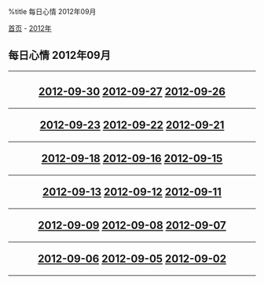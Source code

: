 %title 每日心情 2012年09月

[[../../../index|首页]] - [[../index|2012年]]
==每日心情 2012年09月==
----
<center>
<h2>
[[2012-09-30|2012-09-30]]
[[2012-09-27|2012-09-27]]
[[2012-09-26|2012-09-26]]
----
[[2012-09-23|2012-09-23]]
[[2012-09-22|2012-09-22]]
[[2012-09-21|2012-09-21]]
----
[[2012-09-18|2012-09-18]]
[[2012-09-16|2012-09-16]]
[[2012-09-15|2012-09-15]]
----
[[2012-09-13|2012-09-13]]
[[2012-09-12]]
[[2012-09-11|2012-09-11]]
----
[[2012-09-09|2012-09-09]]
[[2012-09-08|2012-09-08]]
[[2012-09-07|2012-09-07]]
----
[[2012-09-06|2012-09-06]]
[[2012-09-05]]
[[2012-09-02|2012-09-02]]
</h2>
</center>
----

